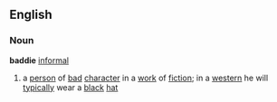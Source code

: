 ==English==
===Noun===
'''baddie''' [[informal]]
# a [[person]] of [[bad]] [[character]] in a [[work]] of [[fiction]]; in a [[western]] he will [[typically]] wear a [[black]] [[hat]]